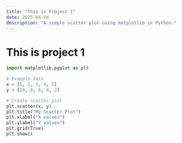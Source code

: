 ```yaml
---
title: "This is Project 1"
date: 2025-04-04
description: "A simple scatter plot using matplotlib in Python."
---
```


# This is project 1

```python
import matplotlib.pyplot as plt

# Example data
x = [1, 2, 3, 4, 5]
y = [10, 8, 6, 4, 2]

# Create scatter plot
plt.scatter(x, y)
plt.title("My Scatter Plot")
plt.xlabel("X values")
plt.ylabel("Y values")
plt.grid(True)
plt.show()
```